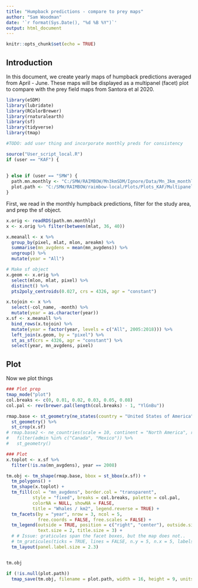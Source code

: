 ```yaml
---
title: "Humpback predictions - compare to prey maps"
author: "Sam Woodman"
date: '`r format(Sys.Date(), "%d %B %Y")`'
output: html_document
---
```


```r
knitr::opts_chunk$set(echo = TRUE)
```

## Introduction

In this document, we create yearly maps of humpback predictions averaged from April - June. These maps will be displayed as a multipanel (facet) plot to compare with the prey field maps from Santora et al 2020. 

```r
library(eSDM)
library(lubridate)
library(RColorBrewer)
library(rnaturalearth)
library(sf)
library(tidyverse)
library(tmap)

#TODO: add user thing and incorporate monthly preds for consistency

source("User_script_local.R")
if (user == "KAF") {
  
  
} else if (user == "SMW") {
  path.mn.monthly <- "C:/SMW/RAIMBOW/Mn3kmSDM/Ignore/Data/Mn_3km_monthly.RDS"
  plot.path <- "C:/SMW/RAIMBOW/raimbow-local/Plots/Plots_KAF/Multipanel/Mn_3km_Apr-Jun_zoomed.png" #NULL
}
```

First, we read in the monthly humpback predictions, filter for the study area, and prep the sf object.

```r
x.orig <- readRDS(path.mn.monthly) 
x <- x.orig %>% filter(between(mlat, 36, 40))

x.meanall <- x %>% 
  group_by(pixel, mlat, mlon, areakm) %>% 
  summarise(mn_avgdens = mean(mn_avgdens)) %>% 
  ungroup() %>% 
  mutate(year = "All")

# Make sf object
x.geom <- x.orig %>% 
  select(mlon, mlat, pixel) %>% 
  distinct() %>% 
  pts2poly_centroids(0.027, crs = 4326, agr = "constant")

x.tojoin <- x %>% 
  select(-col_name, -month) %>% 
  mutate(year = as.character(year))
x.sf <- x.meanall %>% 
  bind_rows(x.tojoin) %>% 
  mutate(year = factor(year, levels = c("All", 2005:2018))) %>% 
  left_join(x.geom, by = "pixel") %>% 
  st_as_sf(crs = 4326, agr = "constant") %>% 
  select(year, mn_avgdens, pixel)
```

## Plot

Now we plot things

```r
### Plot prep
tmap_mode("plot")
col.breaks <- c(0, 0.01, 0.02, 0.03, 0.05, 0.08)
col.pal <- rev(brewer.pal(length(col.breaks) - 1, "YlGnBu"))

rmap.base <- st_geometry(ne_states(country = "United States of America", returnclass = "sf")) %>% 
  st_geometry() %>% 
  st_crop(x.sf)
# rmap.base2 <- ne_countries(scale = 10, continent = "North America", returnclass = "sf") %>% 
#   filter(admin %in% c("Canada", "Mexico")) %>% 
#   st_geometry()

### Plot
x.toplot <- x.sf %>%
  filter(!is.na(mn_avgdens), year == 2008)

tm.obj <- tm_shape(rmap.base, bbox = st_bbox(x.sf)) + 
  tm_polygons() +
  tm_shape(x.toplot) + 
  tm_fill(col = "mn_avgdens", border.col = "transparent",
          style = "fixed", breaks = col.breaks, palette = col.pal, 
          colorNA = NULL, showNA = FALSE, 
          title = "Whales / km2", legend.reverse = TRUE) + 
  tm_facets(by = "year", nrow = 3, ncol = 5,
            free.coords = FALSE, free.scales = FALSE) +
  tm_legend(outside = TRUE, position = c("right", "center"), outside.size = 0.2,
            text.size = 2, title.size = 3) +
  # # Issue: graticules span the facet boxes, but the map does not..
  # tm_graticules(ticks = TRUE, lines = FALSE, n.y = 5, n.x = 5, labels.size = 1)
  tm_layout(panel.label.size = 2.3)


tm.obj

if (!is.null(plot.path)) 
  tmap_save(tm.obj, filename = plot.path, width = 16, height = 9, units = "in", dpi = 300)
```
